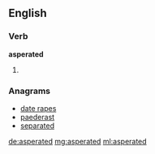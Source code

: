 ==English==

===Verb===
'''asperated'''

# {{past of|[[asperate]]}}

===Anagrams===
* [[date rapes#English|date rapes]]
* [[paederast#English|paederast]]
* [[separated#English|separated]]

[[de:asperated]]
[[mg:asperated]]
[[ml:asperated]]